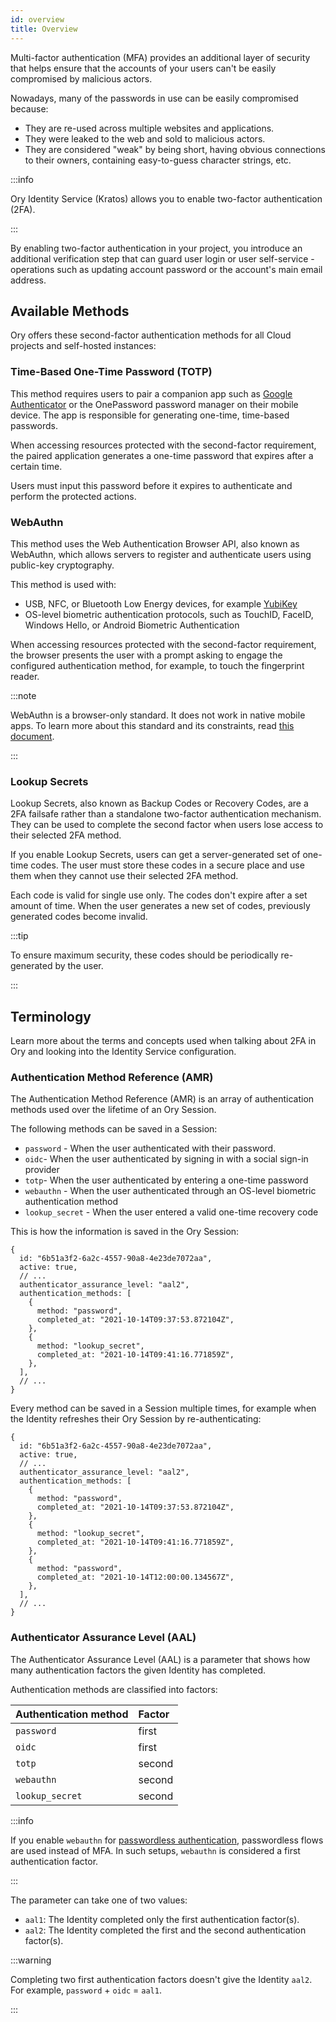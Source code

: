 ```yaml
---
id: overview
title: Overview
---
```


Multi-factor authentication (MFA) provides an additional layer of security that
helps ensure that the accounts of your users can't be easily compromised by
malicious actors.

Nowadays, many of the passwords in use can be easily compromised because:

- They are re-used across multiple websites and applications.
- They were leaked to the web and sold to malicious actors.
- They are considered "weak" by being short, having obvious connections to their
  owners, containing easy-to-guess character strings, etc.

:::info

Ory Identity Service (Kratos) allows you to enable two-factor authentication
(2FA).

:::

By enabling two-factor authentication in your project, you introduce an
additional verification step that can guard user login or user self-service -
operations such as updating account password or the account's main email
address.

## Available Methods

Ory offers these second-factor authentication methods for all Cloud projects and
self-hosted instances:

### Time-Based One-Time Password (TOTP)

This method requires users to pair a companion app such as
[Google Authenticator](https://g.co/kgs/YgRFR5) or the OnePassword password
manager on their mobile device. The app is responsible for generating one-time,
time-based passwords.

When accessing resources protected with the second-factor requirement, the
paired application generates a one-time password that expires after a certain
time.

Users must input this password before it expires to authenticate and perform the
protected actions.

### WebAuthn

This method uses the Web Authentication Browser API, also known as WebAuthn,
which allows servers to register and authenticate users using public-key
cryptography.

This method is used with:

- USB, NFC, or Bluetooth Low Energy devices, for example
  [YubiKey](https://www.yubico.com/why-yubico/how-the-yubikey-works/)
- OS-level biometric authentication protocols, such as TouchID, FaceID, Windows
  Hello, or Android Biometric Authentication

When accessing resources protected with the second-factor requirement, the
browser presents the user with a prompt asking to engage the configured
authentication method, for example, to touch the fingerprint reader.

:::note

WebAuthn is a browser-only standard. It does not work in native mobile apps. To
learn more about this standard and its constraints, read
[this document](./webauthn-fido-yubikey).

:::

### Lookup Secrets

Lookup Secrets, also known as Backup Codes or Recovery Codes, are a 2FA failsafe
rather than a standalone two-factor authentication mechanism. They can be used
to complete the second factor when users lose access to their selected 2FA
method.

If you enable Lookup Secrets, users can get a server-generated set of one-time
codes. The user must store these codes in a secure place and use them when they
cannot use their selected 2FA method.

Each code is valid for single use only. The codes don't expire after a set
amount of time. When the user generates a new set of codes, previously generated
codes become invalid.

:::tip

To ensure maximum security, these codes should be periodically re-generated by
the user.

:::

## Terminology

Learn more about the terms and concepts used when talking about 2FA in Ory and
looking into the Identity Service configuration.

### Authentication Method Reference (AMR)

The Authentication Method Reference (AMR) is an array of authentication methods
used over the lifetime of an Ory Session.

The following methods can be saved in a Session:

- `password` - When the user authenticated with their password.
- `oidc`- When the user authenticated by signing in with a social sign-in
  provider
- `totp`- When the user authenticated by entering a one-time password
- `webauthn` - When the user authenticated through an OS-level biometric
  authentication method
- `lookup_secret` - When the user entered a valid one-time recovery code

This is how the information is saved in the Ory Session:

```json5 title="Sample Ory Session JSON Payload"
{
  id: "6b51a3f2-6a2c-4557-90a8-4e23de7072aa",
  active: true,
  // ...
  authenticator_assurance_level: "aal2",
  authentication_methods: [
    {
      method: "password",
      completed_at: "2021-10-14T09:37:53.872104Z",
    },
    {
      method: "lookup_secret",
      completed_at: "2021-10-14T09:41:16.771859Z",
    },
  ],
  // ...
}
```

Every method can be saved in a Session multiple times, for example when the
Identity refreshes their Ory Session by re-authenticating:

```json5 title="Sample Ory Session JSON Payload"
{
  id: "6b51a3f2-6a2c-4557-90a8-4e23de7072aa",
  active: true,
  // ...
  authenticator_assurance_level: "aal2",
  authentication_methods: [
    {
      method: "password",
      completed_at: "2021-10-14T09:37:53.872104Z",
    },
    {
      method: "lookup_secret",
      completed_at: "2021-10-14T09:41:16.771859Z",
    },
    {
      method: "password",
      completed_at: "2021-10-14T12:00:00.134567Z",
    },
  ],
  // ...
}
```

### Authenticator Assurance Level (AAL)

The Authenticator Assurance Level (AAL) is a parameter that shows how many
authentication factors the given Identity has completed.

Authentication methods are classified into factors:

| Authentication method | Factor |
| :-------------------- | :----- |
| `password`            | first  |
| `oidc`                | first  |
| `totp`                | second |
| `webauthn`            | second |
| `lookup_secret`       | second |

:::info

If you enable `webauthn` for
[passwordless authentication](../passwordless/webauthn), passwordless flows are
used instead of MFA. In such setups, `webauthn` is considered a first
authentication factor.

:::

The parameter can take one of two values:

- `aal1`: The Identity completed only the first authentication factor(s).
- `aal2`: The Identity completed the first and the second authentication
  factor(s).

:::warning

Completing two first authentication factors doesn't give the Identity `aal2`.
For example, `password` + `oidc` = `aal1`.

:::
